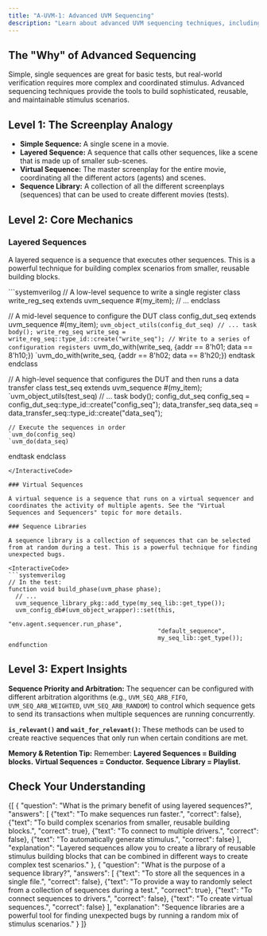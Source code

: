 ```yaml
---
title: "A-UVM-1: Advanced UVM Sequencing"
description: "Learn about advanced UVM sequencing techniques, including layered sequences, virtual sequences, and sequence libraries."
---
```



## The "Why" of Advanced Sequencing

Simple, single sequences are great for basic tests, but real-world verification requires more complex and coordinated stimulus. Advanced sequencing techniques provide the tools to build sophisticated, reusable, and maintainable stimulus scenarios.

## Level 1: The Screenplay Analogy

- **Simple Sequence:** A single scene in a movie.
- **Layered Sequence:** A sequence that calls other sequences, like a scene that is made up of smaller sub-scenes.
- **Virtual Sequence:** The master screenplay for the entire movie, coordinating all the different actors (agents) and scenes.
- **Sequence Library:** A collection of all the different screenplays (sequences) that can be used to create different movies (tests).

## Level 2: Core Mechanics

### Layered Sequences

A layered sequence is a sequence that executes other sequences. This is a powerful technique for building complex scenarios from smaller, reusable building blocks.

<InteractiveCode>
```systemverilog
// A low-level sequence to write a single register
class write_reg_seq extends uvm_sequence #(my_item);
  // ...
endclass

// A mid-level sequence to configure the DUT
class config_dut_seq extends uvm_sequence #(my_item);
  `uvm_object_utils(config_dut_seq)
  // ...
  task body();
    write_reg_seq write_seq = write_reg_seq::type_id::create("write_seq");
    // Write to a series of configuration registers
    `uvm_do_with(write_seq, {addr == 8'h01; data == 8'h10;})
    `uvm_do_with(write_seq, {addr == 8'h02; data == 8'h20;})
  endtask
endclass

// A high-level sequence that configures the DUT and then runs a data transfer
class test_seq extends uvm_sequence #(my_item);
  `uvm_object_utils(test_seq)
  // ...
  task body();
    config_dut_seq config_seq = config_dut_seq::type_id::create("config_seq");
    data_transfer_seq data_seq = data_transfer_seq::type_id::create("data_seq");

    // Execute the sequences in order
    `uvm_do(config_seq)
    `uvm_do(data_seq)
  endtask
endclass
```
</InteractiveCode>

### Virtual Sequences

A virtual sequence is a sequence that runs on a virtual sequencer and coordinates the activity of multiple agents. See the "Virtual Sequences and Sequencers" topic for more details.

### Sequence Libraries

A sequence library is a collection of sequences that can be selected from at random during a test. This is a powerful technique for finding unexpected bugs.

<InteractiveCode>
```systemverilog
// In the test:
function void build_phase(uvm_phase phase);
  // ...
  uvm_sequence_library_pkg::add_type(my_seq_lib::get_type());
  uvm_config_db#(uvm_object_wrapper)::set(this,
                                          "env.agent.sequencer.run_phase",
                                          "default_sequence",
                                          my_seq_lib::get_type());
endfunction
```
</InteractiveCode>

## Level 3: Expert Insights

**Sequence Priority and Arbitration:** The sequencer can be configured with different arbitration algorithms (e.g., `UVM_SEQ_ARB_FIFO`, `UVM_SEQ_ARB_WEIGHTED`, `UVM_SEQ_ARB_RANDOM`) to control which sequence gets to send its transactions when multiple sequences are running concurrently.

**`is_relevant()` and `wait_for_relevant()`:** These methods can be used to create reactive sequences that only run when certain conditions are met.

**Memory & Retention Tip:** Remember: **Layered Sequences = Building blocks.** **Virtual Sequences = Conductor.** **Sequence Library = Playlist.**

## Check Your Understanding

<Quiz>
  {[
    {
      "question": "What is the primary benefit of using layered sequences?",
      "answers": [
        {"text": "To make sequences run faster.", "correct": false},
        {"text": "To build complex scenarios from smaller, reusable building blocks.", "correct": true},
        {"text": "To connect to multiple drivers.", "correct": false},
        {"text": "To automatically generate stimulus.", "correct": false}
      ],
      "explanation": "Layered sequences allow you to create a library of reusable stimulus building blocks that can be combined in different ways to create complex test scenarios."
    },
    {
      "question": "What is the purpose of a sequence library?",
      "answers": [
        {"text": "To store all the sequences in a single file.", "correct": false},
        {"text": "To provide a way to randomly select from a collection of sequences during a test.", "correct": true},
        {"text": "To connect sequences to drivers.", "correct": false},
        {"text": "To create virtual sequences.", "correct": false}
      ],
      "explanation": "Sequence libraries are a powerful tool for finding unexpected bugs by running a random mix of stimulus scenarios."
    }
  ]}
</Quiz>
